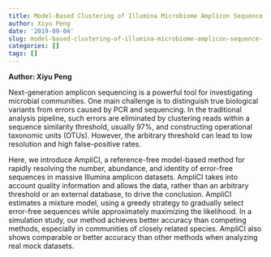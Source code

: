 ```yaml
---
title: Model-Based Clustering of Illumina Microbiome Amplicon Sequence
author: Xiyu Peng
date: '2019-09-04'
slug: model-based-clustering-of-illumina-microbiome-amplicon-sequence-
categories: []
tags: []
---
```


**Author: Xiyu Peng**

Next-generation amplicon sequencing is a powerful tool for investigating microbial communities. One main challenge is to distinguish true biological variants from errors caused by PCR and sequencing. In the traditional analysis pipeline, such errors are eliminated by clustering reads within a sequence similarity threshold, usually 97%, and constructing operational taxonomic units (OTUs). However, the arbitrary threshold can lead to low resolution and high false-positive rates. 

Here, we introduce AmpliCI, a reference-free model-based method for rapidly resolving the number, abundance, and identity of error-free sequences in massive Illumina amplicon datasets. AmpliCI takes into account quality information and allows the data, rather than an arbitrary threshold or an external database, to drive the conclusion. AmpliCI estimates a mixture model, using a greedy strategy to gradually select error-free sequences while approximately maximizing the likelihood. In a simulation study, our method achieves better accuracy than competing methods, especially in communities of closely related species. AmpliCI also shows comparable or better accuracy than other methods when analyzing real mock datasets.
